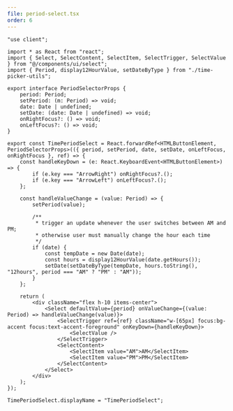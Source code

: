 ```yaml
---
file: period-select.tsx
order: 6
---
```


```tsx
"use client";

import * as React from "react";
import { Select, SelectContent, SelectItem, SelectTrigger, SelectValue } from "@/components/ui/select";
import { Period, display12HourValue, setDateByType } from "./time-picker-utils";

export interface PeriodSelectorProps {
    period: Period;
    setPeriod: (m: Period) => void;
    date: Date | undefined;
    setDate: (date: Date | undefined) => void;
    onRightFocus?: () => void;
    onLeftFocus?: () => void;
}

export const TimePeriodSelect = React.forwardRef<HTMLButtonElement, PeriodSelectorProps>(({ period, setPeriod, date, setDate, onLeftFocus, onRightFocus }, ref) => {
    const handleKeyDown = (e: React.KeyboardEvent<HTMLButtonElement>) => {
        if (e.key === "ArrowRight") onRightFocus?.();
        if (e.key === "ArrowLeft") onLeftFocus?.();
    };

    const handleValueChange = (value: Period) => {
        setPeriod(value);

        /**
         * trigger an update whenever the user switches between AM and PM;
         * otherwise user must manually change the hour each time
         */
        if (date) {
            const tempDate = new Date(date);
            const hours = display12HourValue(date.getHours());
            setDate(setDateByType(tempDate, hours.toString(), "12hours", period === "AM" ? "PM" : "AM"));
        }
    };

    return (
        <div className="flex h-10 items-center">
            <Select defaultValue={period} onValueChange={(value: Period) => handleValueChange(value)}>
                <SelectTrigger ref={ref} className="w-[65px] focus:bg-accent focus:text-accent-foreground" onKeyDown={handleKeyDown}>
                    <SelectValue />
                </SelectTrigger>
                <SelectContent>
                    <SelectItem value="AM">AM</SelectItem>
                    <SelectItem value="PM">PM</SelectItem>
                </SelectContent>
            </Select>
        </div>
    );
});

TimePeriodSelect.displayName = "TimePeriodSelect";
```
